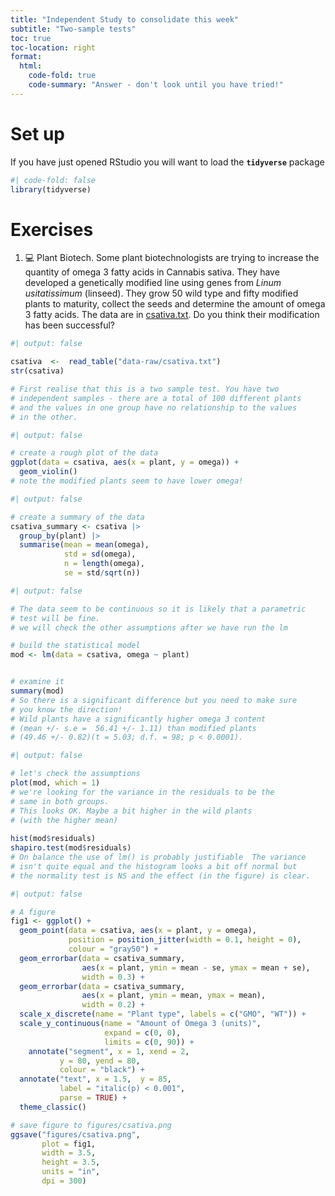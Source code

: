 ```yaml
---
title: "Independent Study to consolidate this week"
subtitle: "Two-sample tests"
toc: true
toc-location: right
format:
  html:
    code-fold: true
    code-summary: "Answer - don't look until you have tried!"
---
```


# Set up

If you have just opened RStudio you will want to load the
**`tidyverse`** package

```r
#| code-fold: false
library(tidyverse)
```

# Exercises

1.  💻 Plant Biotech. Some plant biotechnologists are trying to increase
    the quantity of omega 3 fatty acids in Cannabis sativa. They have
    developed a genetically modified line using genes from *Linum
    usitatissimum* (linseed). They grow 50 wild type and fifty modified
    plants to maturity, collect the seeds and determine the amount of
    omega 3 fatty acids. The data are in
    [csativa.txt](data-raw/csativa.txt). Do you think their modification
    has been successful?

```r
#| output: false

csativa  <-  read_table("data-raw/csativa.txt")
str(csativa)

# First realise that this is a two sample test. You have two 
# independent samples - there are a total of 100 different plants 
# and the values in one group have no relationship to the values 
# in the other.
```

```r
#| output: false

# create a rough plot of the data  
ggplot(data = csativa, aes(x = plant, y = omega)) +
  geom_violin()
# note the modified plants seem to have lower omega!
```

```r
#| output: false

# create a summary of the data
csativa_summary <- csativa |>
  group_by(plant) |>
  summarise(mean = mean(omega),
            std = sd(omega),
            n = length(omega),
            se = std/sqrt(n))
```

```r
#| output: false

# The data seem to be continuous so it is likely that a parametric 
# test will be fine.
# we will check the other assumptions after we have run the lm

# build the statistical model
mod <- lm(data = csativa, omega ~ plant)


# examine it
summary(mod)
# So there is a significant difference but you need to make sure 
# you know the direction!
# Wild plants have a significantly higher omega 3 content 
# (mean +/- s.e =  56.41 +/- 1.11) than modified plants 
# (49.46 +/- 0.82)(t = 5.03; d.f. = 98; p < 0.0001).
```

```r
#| output: false

# let's check the assumptions
plot(mod, which = 1) 
# we're looking for the variance in the residuals to be the 
# same in both groups.
# This looks OK. Maybe a bit higher in the wild plants
# (with the higher mean)
 
hist(mod$residuals)
shapiro.test(mod$residuals)
# On balance the use of lm() is probably justifiable  The variance 
# isn't quite equal and the histogram looks a bit off normal but 
# the normality test is NS and the effect (in the figure) is clear.
```

```r
#| output: false

# A figure 
fig1 <- ggplot() +
  geom_point(data = csativa, aes(x = plant, y = omega),
             position = position_jitter(width = 0.1, height = 0),
             colour = "gray50") +
  geom_errorbar(data = csativa_summary, 
                aes(x = plant, ymin = mean - se, ymax = mean + se),
                width = 0.3) +
  geom_errorbar(data = csativa_summary, 
                aes(x = plant, ymin = mean, ymax = mean),
                width = 0.2) +
  scale_x_discrete(name = "Plant type", labels = c("GMO", "WT")) +
  scale_y_continuous(name = "Amount of Omega 3 (units)",
                     expand = c(0, 0),
                     limits = c(0, 90)) +
    annotate("segment", x = 1, xend = 2, 
           y = 80, yend = 80,
           colour = "black") +
  annotate("text", x = 1.5,  y = 85, 
           label = "italic(p) < 0.001",
           parse = TRUE) +
  theme_classic()

# save figure to figures/csativa.png
ggsave("figures/csativa.png",
       plot = fig1,
       width = 3.5,
       height = 3.5,
       units = "in",
       dpi = 300)

```

<!-- 1.  💻 another example -->
